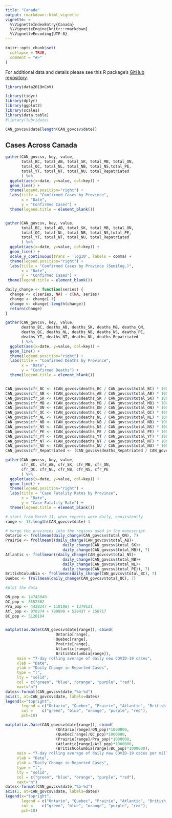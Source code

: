 ```yaml
---
title: "Canada"
output: rmarkdown::html_vignette
vignette: >
  %\VignetteIndexEntry{Canada}
  %\VignetteEngine{knitr::rmarkdown}
  %\VignetteEncoding{UTF-8}
---
```


```r
knitr::opts_chunk$set(
  collapse = TRUE,
  comment = "#>"
)
```

For additional data and details please see this R package's [GitHub repository](https://github.com/eebrown/data2019nCoV).

```r
library(data2019nCoV)

library(tidyr)
library(dplyr)
library(ggplot2)
library(scales)
library(data.table)
#library(lubridate)

CAN_govcsv$date[length(CAN_govcsv$date)]
```

## Cases Across Canada

```r

gather(CAN_govcsv, key, value, 
       total_BC, total_AB, total_SK, total_MB, total_ON,
       total_QC, total_NL, total_NB, total_NS,total_PE,
       total_YT, total_NT, total_NU, total_Repatriated
       ) %>%
  ggplot(aes(x=date, y=value, col=key)) +
  geom_line() +
  theme(legend.position="right") +
  labs(title = "Confirmed Cases by Province",
       x = "Date", 
       y = "Confirmed Cases") +
  theme(legend.title = element_blank())


gather(CAN_govcsv, key, value, 
       total_BC, total_AB, total_SK, total_MB, total_ON,
       total_QC, total_NL, total_NB, total_NS,total_PE,
       total_YT, total_NT, total_NU, total_Repatriated
       ) %>%
  ggplot(aes(x=date, y=value, col=key)) +
  geom_line() +
  scale_y_continuous(trans = 'log10', labels = comma) +
  theme(legend.position="right") +
  labs(title = "Confirmed Cases by Province (Semilog.)",
       x = "Date", 
       y = "Confirmed Cases") +
 theme(legend.title = element_blank())

daily_change <- function(series) {
  change <- c(series, NA) - c(NA, series)
  change <- change[-1]
  change <- change[-length(change)]
  return(change)
}


```

```r
gather(CAN_govcsv, key, value, 
       deaths_BC, deaths_AB, deaths_SK, deaths_MB, deaths_ON,
       deaths_QC, deaths_NL, deaths_NB, deaths_NS, deaths_PE,
       deaths_YT, deaths_NT, deaths_NU, deaths_Repatriated
       ) %>%
  ggplot(aes(x=date, y=value, col=key)) +
  geom_line() +
  theme(legend.position="right") +
  labs(title = "Confirmed Deaths by Province",
       x = "Date", 
       y = "Confirmed Deaths") +
  theme(legend.title = element_blank())


CAN_govcsv$cfr_BC <- (CAN_govcsv$deaths_BC / CAN_govcsv$total_BC) * 100
CAN_govcsv$cfr_AB <- (CAN_govcsv$deaths_AB / CAN_govcsv$total_AB) * 100
CAN_govcsv$cfr_SK <- (CAN_govcsv$deaths_SK / CAN_govcsv$total_SK) * 100
CAN_govcsv$cfr_MB <- (CAN_govcsv$deaths_MB / CAN_govcsv$total_MB) * 100
CAN_govcsv$cfr_ON <- (CAN_govcsv$deaths_ON / CAN_govcsv$total_ON) * 100
CAN_govcsv$cfr_QC <- (CAN_govcsv$deaths_QC / CAN_govcsv$total_QC) * 100
CAN_govcsv$cfr_NL <- (CAN_govcsv$deaths_NL / CAN_govcsv$total_NL) * 100
CAN_govcsv$cfr_NB <- (CAN_govcsv$deaths_NB / CAN_govcsv$total_NB) * 100
CAN_govcsv$cfr_NS <- (CAN_govcsv$deaths_NS / CAN_govcsv$total_NS) * 100
CAN_govcsv$cfr_PE <- (CAN_govcsv$deaths_PE / CAN_govcsv$total_PE) * 100
CAN_govcsv$cfr_YT <- (CAN_govcsv$deaths_YT / CAN_govcsv$total_YT) * 100
CAN_govcsv$cfr_NT <- (CAN_govcsv$deaths_NT / CAN_govcsv$total_NT) * 100
CAN_govcsv$cfr_NU <- (CAN_govcsv$deaths_NU / CAN_govcsv$total_NU) * 100
CAN_govcsv$cfr_Repatriated <- (CAN_govcsv$deaths_Repatriated / CAN_govcsv$total_Repatriated) * 100

gather(CAN_govcsv, key, value, 
       cfr_BC, cfr_AB, cfr_SK, cfr_MB, cfr_ON,
       cfr_QC, cfr_NL, cfr_NB, cfr_NS, cfr_PE
       ) %>%
  ggplot(aes(x=date, y=value, col=key)) +
  geom_line() +
  theme(legend.position="right") +
  labs(title = "Case Fatality Rates by Province",
       x = "Date", 
       y = "Case Fatality Rate") +
  theme(legend.title = element_blank())

```

```r
# start from March 11, when reports were daily, consistently
range <- 17:length(CAN_govcsv$date)-1

# merge the provinces into the regions used in the manuscript
Ontario <- frollmean(daily_change(CAN_govcsv$total_ON), 7)
Prairie <- frollmean((daily_change(CAN_govcsv$total_AB)+
                         daily_change(CAN_govcsv$total_SK)+
                         daily_change(CAN_govcsv$total_MB)), 7)
Atlantic <- frollmean((daily_change(CAN_govcsv$total_NS)+
                         daily_change(CAN_govcsv$total_NB)+
                         daily_change(CAN_govcsv$total_NL)+
                         daily_change(CAN_govcsv$total_PE)), 7)
BritishColumbia <- frollmean(daily_change(CAN_govcsv$total_BC), 7)
Quebec <- frollmean(daily_change(CAN_govcsv$total_QC), 7)

#plot the data

ON_pop <- 14745040
QC_pop <- 8552362
Pra_pop <- 4428247 + 1181987 + 1379121
Atl_pop <- 978274 + 780890 + 520437 + 158717
BC_pop <- 5120184


matplot(as.Date(CAN_govcsv$date[range]), cbind( 
                      Ontario[range],
                      Quebec[range],
                      Prairie[range],
                      Atlantic[range],
                      BritishColumbia[range]),
     main = "7-day rolling average of daily new COVID-19 cases",
     xlab = "Date",
     ylab = "Daily Change in Reported Cases",
     type = "l",
     lty = "solid",
     col = c("green", "blue", "orange", "purple", "red"),
     xaxt="n")
dates<-format(CAN_govcsv$date,"%b-%d")
axis(1, at=CAN_govcsv$date, labels=dates)
legend(x="topright", 
       legend = c("Ontario", "Quebec", "Prairie", "Atlantic", "British Columbia"), 
       col =    c("green", "blue", "orange", "purple", "red"), 
       pch=18)

matplot(as.Date(CAN_govcsv$date[range]), cbind( 
                      (Ontario[range]/ON_pop)*1000000,
                      (Quebec[range]/QC_pop)*1000000,
                      (Prairie[range]/Pra_pop)*1000000,
                      (Atlantic[range]/Atl_pop)*1000000,
                      (BritishColumbia[range]/BC_pop)*1000000),
     main = "7-day rolling average of daily new COVID-19 cases per million",
     xlab = "Date",
     ylab = "Daily Change in Reported Cases",
     type = "l",
     lty = "solid",
     col = c("green", "blue", "orange", "purple", "red"),
     xaxt="n")
dates<-format(CAN_govcsv$date,"%b-%d")
axis(1, at=CAN_govcsv$date, labels=dates)
legend(x="topright", 
       legend = c("Ontario", "Quebec", "Prairie", "Atlantic", "British Columbia"), 
       col =    c("green", "blue", "orange", "purple", "red"), 
       pch=18)

```


